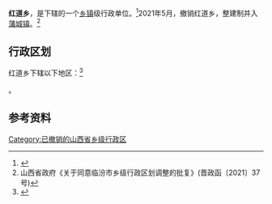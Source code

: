 {{中国乡级行政区|14/10/33/202/000}}

'''红道乡'''，是{{PRC admin/fullname|14/10/33/202/000|3}}下辖的一个[[乡镇|乡镇]]级行政单位。<ref>{{PRC admin/ref sgc|{{PRC admin/parent|14/10/33/202/000}}}}</ref>2021年5月，撤销红道乡，整建制并入[[蒲城镇|蒲城镇]]。<ref>山西省政府《关于同意临汾市乡级行政区划调整的批复》(晋政函〔2021〕37号)</ref>

== 行政区划 ==

红道乡下辖以下地区：<ref>{{PRC admin/ref sgc|14/10/33/202/000}}</ref>

{{PRC admin/children|14/10/33/202/000}}。

== 参考资料 ==

{{reflist}}

{{PRC admin/navcat|14/10/33/202/000}}

[[Category:已撤销的山西省乡级行政区|Category:已撤销的山西省乡级行政区]]